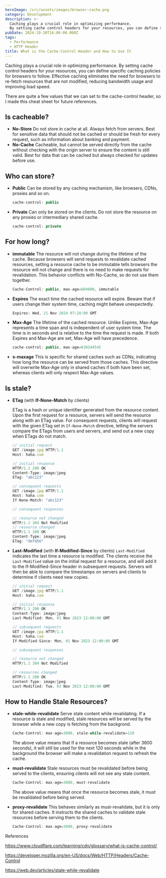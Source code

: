 ```yaml
---
heroImage: /src/assets/images/browser-cache.png
category: Development
description: >-
  Caching plays a crucial role in optimizing performance. 
  By setting cache control headers for your resources, you can define specific caching policies for browsers to follow. Effective caching eliminates the need for browsers to re-fetch resources that are not modified, reducing bandwidth usage and improving load speed.
pubDate: 2024-10-10T16:00:00.000Z
tags:
  - Performance
  - HTTP Header
title: What is the Cache-Control Header and How to Use It
---
```


Caching plays a crucial role in optimizing performance. By setting cache control headers for your resources, you can define specific caching policies for browsers to follow. Effective caching eliminates the need for browsers to re-fetch resources that are not modified, reducing bandwidth usage and improving load speed.

There are quite a few values that we can set to the cache-control header, so I made this cheat sheet for future references.

## Is cacheable?

- **No-Store**
  Do not store in cache at all. Always fetch from servers.
  Best for sensitive data that should not be cached or should be fresh for every request, such as information about banking and payment.
- **No-Cache**
  Cacheable, but cannot be served directly from the cache without checking with the origin server to ensure the content is still valid.
  Best for data that can be cached but always checked for updates before use.

## Who can store?

- **Public**
  Can be stored by any caching mechanism, like browsers, CDNs, proxies and so on.
  ```jsx
  cache-control: public
  ```
- **Private**
  Can only be stored on the clients. Do not store the resource on any proxies or intermediary shared cache.
  ```jsx
  cache-control: private
  ```

## For how long?

- **immutable**
  The resource will not change during the lifetime of the cache.
  Because browsers will send requests to revalidate cached resources, setting a resource cache to be immutable tells browsers the resource will not change and there is no need to make requests for revalidation.
  This behavior conflicts with No-Cache, so do not use them together.
  ```jsx
  Cache-Control: public, max-age=604800, immutable
  ```
- **Expires**
  The exact time the cached resource will expire. Beware that if users change their system time, caching might behave unexpectedly.
  ```jsx
  Expires: Wed, 21 Nov 2024 07:28:00 GMT
  ```
- **Max-Age**
  The lifetime of the cached resource. Unlike Expires, Max-Age represents a time span and is independent of user system time. The time is in seconds and is relative to the time the request is made. If both Expires and Max-Age are set, Max-Age will have precedence.
  ```jsx
  cache-control: public, max-age=630244545
  ```
- **s-maxage**
  This is specific for shared caches such as CDNs, indicating how long the resource can be served from those caches. This directive will overwrite Max-Age only in shared caches if both have been set, whereas clients will only respect Max-Age values.

## Is stale?

- **ETag** (with **If-None-Match** by clients)

  ETag is a hash or unique identifier generated from the resource content. Upon the first request for a resource, servers will send the resource along with an ETag value. For consequent requests, clients will request with the given ETag set in `If-None-Match` directive, letting the servers compare the ETags from users and servers, and send out a new copy when ETags do not match.

  ```jsx
  // initial request
  GET /image.jpg HTTP/1.1
  Host: haha.com

  // initial response
  HTTP/1.1 200 OK
  Content-Type: image/jpeg
  ETag: "abc123"

  // consequent requests
  GET /image.jpg HTTP/1.1
  Host: haha.com
  If-None-Match: "abc123"

  // consequent responses

  // resource not changed
  HTTP/1.1 304 Not Modified
  // resource changed
  HTTP/1.1 200 OK
  Content-Type: image/jpeg
  ETag: "def456"
  ```

- **Last-Modified** (with **If-Modified-Since** by clients)
  `Last-Modified` indicates the last time a resource is modified. The clients receive the `Last-Modified` value on the initial request for a resource, and will add it to the If-Modified-Since header in subsequent requests. Servers will then be able to compare the timestamps on servers and clients to determine if clients need new copies.

  ```jsx
  // initial request
  GET /image.jpg HTTP/1.1
  Host: haha.com

  // initial response
  HTTP/1.1 200 OK
  Content-Type: image/jpeg
  Last-Modified: Mon, 01 Nov 2023 12:00:00 GMT

  // subsequent requests
  GET /image.jpg HTTP/1.1
  Host: haha.com
  If-Modified-Since: Mon, 01 Nov 2023 12:00:00 GMT

  // subsequent responses

  // resource not changed
  HTTP/1.1 304 Not Modified

  // resources changed
  HTTP/1.1 200 OK
  Content-Type: image/jpeg
  Last-Modified: Tue, 02 Nov 2023 12:00:00 GMT

  ```

## How to Handle Stale Resources?

- **stale-while-revalidate**
  Serve stale content while revalidating. If a resource is stale and modified, stale resources will be served by the browser while a new copy is fetching from the backgrond.
  ```jsx
  Cache-Control: max-age=3600, stale-while-revalidate=120
  ```
  The above value means that If a resource becomes stale (after 3600 seconds), it will still be used for the next 120 seconds while in the background the browser will make a revalidation request to refresh the cache.
- **must-revalidate**
  Stale resources must be revalidated before being served to the clients, ensuring clients will not see any stale content.
  ```jsx
  Cache-Control: max-age=3600, must-revalidate
  ```
  The above value means that once the resource becomes stale, it must be revalidated before being served.
- **proxy-revalidate**
  This behaves similarly as must-revalidate, but it is only for shared caches. It instructs the shared caches to validate stale resources before serving them to the clients.

  ```jsx
  Cache-Control: max-age=3600, proxy-revalidate

  ```

References

https://www.cloudflare.com/learning/cdn/glossary/what-is-cache-control/

https://developer.mozilla.org/en-US/docs/Web/HTTP/Headers/Cache-Control

https://web.dev/articles/stale-while-revalidate
